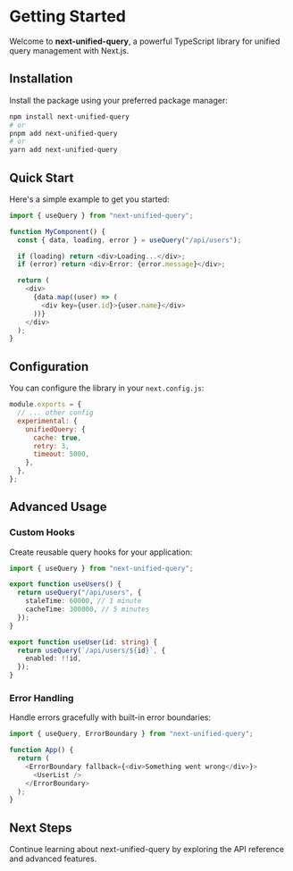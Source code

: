# Getting Started

Welcome to **next-unified-query**, a powerful TypeScript library for unified query management with Next.js.

## Installation

Install the package using your preferred package manager:

```bash
npm install next-unified-query
# or
pnpm add next-unified-query
# or
yarn add next-unified-query
```

## Quick Start

Here's a simple example to get you started:

```typescript
import { useQuery } from "next-unified-query";

function MyComponent() {
  const { data, loading, error } = useQuery("/api/users");

  if (loading) return <div>Loading...</div>;
  if (error) return <div>Error: {error.message}</div>;

  return (
    <div>
      {data.map((user) => (
        <div key={user.id}>{user.name}</div>
      ))}
    </div>
  );
}
```

## Configuration

You can configure the library in your `next.config.js`:

```javascript
module.exports = {
  // ... other config
  experimental: {
    unifiedQuery: {
      cache: true,
      retry: 3,
      timeout: 5000,
    },
  },
};
```

## Advanced Usage

### Custom Hooks

Create reusable query hooks for your application:

```typescript
import { useQuery } from "next-unified-query";

export function useUsers() {
  return useQuery("/api/users", {
    staleTime: 60000, // 1 minute
    cacheTime: 300000, // 5 minutes
  });
}

export function useUser(id: string) {
  return useQuery(`/api/users/${id}`, {
    enabled: !!id,
  });
}
```

### Error Handling

Handle errors gracefully with built-in error boundaries:

```typescript
import { useQuery, ErrorBoundary } from "next-unified-query";

function App() {
  return (
    <ErrorBoundary fallback={<div>Something went wrong</div>}>
      <UserList />
    </ErrorBoundary>
  );
}
```

## Next Steps

Continue learning about next-unified-query by exploring the API reference and advanced features.
